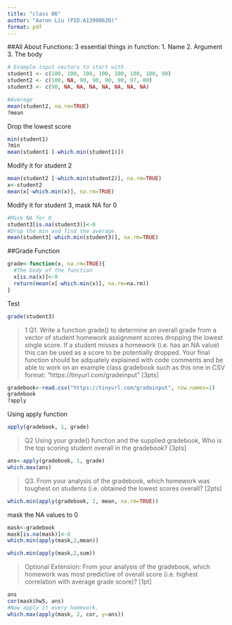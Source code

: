 ```yaml
---
title: "class 06"
author: "Aaron Liu (PID:A13908620)"
format: pdf
---
```

##All About Functions: 3 essential things in function: 
1. Name
2. Argument
3. The body
 
```r
# Example input vectors to start with
student1 <- c(100, 100, 100, 100, 100, 100, 100, 90)
student2 <- c(100, NA, 90, 90, 90, 90, 97, 80)
student3 <- c(90, NA, NA, NA, NA, NA, NA, NA)

#Average 
mean(student2, na.rm=TRUE)
?mean
```
Drop the lowest score
```r
min(student1)
?min
mean(student1 [-which.min(student1)])

```
Modify it for student 2
```r
mean(student2 [-which.min(student2)], na.rm=TRUE)
x<-student2
mean(x[-which.min(x)], na.rm=TRUE)
```

Modify it for student 3, mask NA for 0
```r
#Mask NA for 0
student3[is.na(student3)]<-0
#Drop the min and find the average. 
mean(student3[-which.min(student3)], na.rm=TRUE)
```

##Grade Function

```r
grade<-function(x, na.rm=TRUE){
  #The body of the function
  x[is.na(x)]<-0
  return(mean(x[-which.min(x)], na.rm=na.rm))
}
```

Test
```r
grade(student3)
```

>1 
Q1. Write a function grade() to determine an overall grade from a vector of student homework
assignment scores dropping the lowest single score. If a student misses a homework (i.e. has an
NA value) this can be used as a score to be potentially dropped. Your final function should be
adquately explained with code comments and be able to work on an example class gradebook
such as this one in CSV format: “https://tinyurl.com/gradeinput” [3pts]

```r
gradebook<-read.csv("https://tinyurl.com/gradeinput", row.names=1)
gradebook
?apply
```
Using apply function

```r
apply(gradebook, 1, grade)
```

>Q2
Using your grade() function and the supplied gradebook, Who is the top scoring student
overall in the gradebook? [3pts]

```r
ans<-apply(gradebook, 1, grade)
which.max(ans)
```

>Q3. From your analysis of the gradebook, which homework was toughest on students (i.e. obtained
the lowest scores overall? [2pts]

```r
which.min(apply(gradebook, 2, mean, na.rm=TRUE))

```

mask the NA values to 0

```r
mask<-gradebook
mask[is.na(mask)]<-0
which.min(apply(mask,2,mean))
```
```r
which.min(apply(mask,2,sum))
```

>Optional Extension: From your analysis of the gradebook, which homework was most
predictive of overall score (i.e. highest correlation with average grade score)? [1pt]

```r
ans
cor(mask$hw5, ans)
#Now apply it every homework. 
which.max(apply(mask, 2, cor, y=ans))
```

